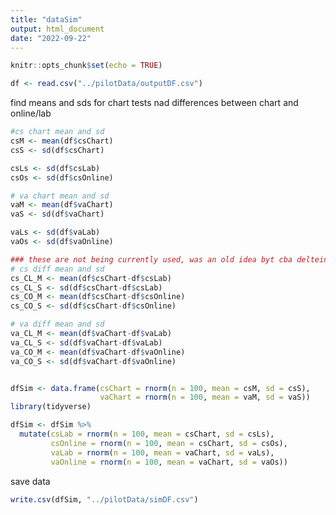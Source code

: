 ```yaml
---
title: "dataSim"
output: html_document
date: "2022-09-22"
---
```


```r
knitr::opts_chunk$set(echo = TRUE)
```



```r
df <- read.csv("../pilotData/outputDF.csv")

```


find means and sds for chart tests nad differences between chart and online/lab
```r
#cs chart mean and sd
csM <- mean(df$csChart)
csS <- sd(df$csChart)

csLs <- sd(df$csLab)
csOs <- sd(df$csOnline)

# va chart mean and sd
vaM <- mean(df$vaChart)
vaS <- sd(df$vaChart)

vaLs <- sd(df$vaLab)
vaOs <- sd(df$vaOnline)

### these are not being currently used, was an old idea byt cba delteing and rewiring code if i am wrong
# cs diff mean and sd
cs_CL_M <- mean(df$csChart-df$csLab)
cs_CL_S <- sd(df$csChart-df$csLab)
cs_CO_M <- mean(df$csChart-df$csOnline)
cs_CO_S <- sd(df$csChart-df$csOnline)

# va diff mean and sd
va_CL_M <- mean(df$vaChart-df$vaLab)
va_CL_S <- sd(df$vaChart-df$vaLab)
va_CO_M <- mean(df$vaChart-df$vaOnline)
va_CO_S <- sd(df$vaChart-df$vaOnline)



```

```r
dfSim <- data.frame(csChart = rnorm(n = 100, mean = csM, sd = csS),
                    vaChart = rnorm(n = 100, mean = vaM, sd = vaS))
library(tidyverse)

dfSim <- dfSim %>%
  mutate(csLab = rnorm(n = 100, mean = csChart, sd = csLs),
         csOnline = rnorm(n = 100, mean = csChart, sd = csOs),
         vaLab = rnorm(n = 100, mean = vaChart, sd = vaLs),
         vaOnline = rnorm(n = 100, mean = vaChart, sd = vaOs))
```

save data
```r
write.csv(dfSim, "../pilotData/simDF.csv")
```